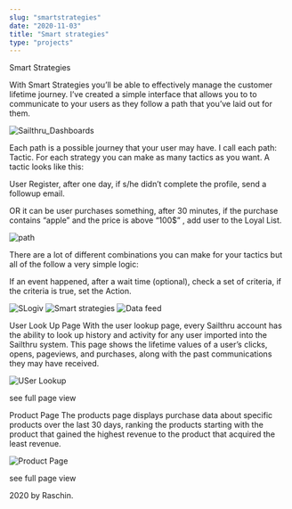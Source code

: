 ```yaml
---
slug: "smartstrategies"
date: "2020-11-03"
title: "Smart strategies"
type: "projects"
---
```

Smart Strategies

With Smart Strategies you’ll be able to effectively manage the customer lifetime journey. I’ve created a simple interface that allows you to to communicate to your users as they follow a path that you’ve laid out for them.

![Sailthru_Dashboards](http://raschin.com/blog/wp-content/uploads/2011/10/samrt-01.png)

 

Each path is a possible journey that your user may have. I call each path: Tactic. For each strategy you can make as many tactics as you want. A tactic looks like this:

User Register, after one day, if s/he didn’t complete the profile, send a followup email.

OR it can be user purchases something, after 30 minutes, if the purchase contains “apple” and the price is above “100$” , add user to the Loyal List.

![path](http://raschin.com/blog/wp-content/uploads/2011/10/path.png)

There are a lot of different combinations you can make for your tactics but all of the follow a very simple logic:

If an event happened, after a wait time (optional), check a set of criteria, if the criteria is true, set the Action.

![SLogiv](http://raschin.com/blog/wp-content/uploads/2011/10/logic.png)
![Smart strategies](http://raschin.com/blog/wp-content/uploads/2011/10/ss1.png)
![Data feed](http://raschin.com/blog/wp-content/uploads/2011/10/data-feed.png)


 

User Look Up Page
With the user lookup page, every Sailthru account has the ability to look up history and activity for any user imported into the Sailthru system. This page shows the lifetime values of a user’s clicks, opens, pageviews, and purchases, along with the past communications they may have received.

![USer Lookup](http://raschin.com/blog/wp-content/uploads/2013/05/userlookup_02.png)

see full page view

 

Product Page
The products page displays purchase data about specific products over the last 30 days, ranking the products starting with the product that gained the highest revenue to the product that acquired the least revenue.

![Product Page]( http://raschin.com/blog/wp-content/uploads/2013/05/product_page1.png)

see full page view



 

 

2020 by Raschin.